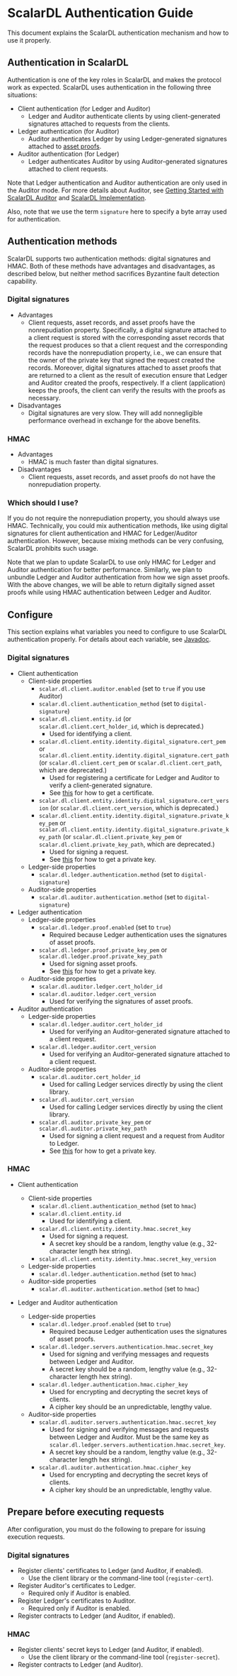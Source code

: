 # ScalarDL Authentication Guide

This document explains the ScalarDL authentication mechanism and how to use it properly. 

## Authentication in ScalarDL

Authentication is one of the key roles in ScalarDL and makes the protocol work as expected.
ScalarDL uses authentication in the following three situations:
* Client authentication (for Ledger and Auditor)
    * Ledger and Auditor authenticate clients by using client-generated signatures attached to requests from the clients.
* Ledger authentication (for Auditor)
    * Auditor authenticates Ledger by using Ledger-generated signatures attached to [asset proofs](how-to-use-proof.mdx).
* Auditor authentication (for Ledger)
    * Ledger authenticates Auditor by using Auditor-generated signatures attached to client requests.

Note that Ledger authentication and Auditor authentication are only used in the Auditor mode. For more details about Auditor, see [Getting Started with ScalarDL Auditor](getting-started-auditor.mdx) and [ScalarDL Implementation](implementation.mdx).

Also, note that we use the term `signature` here to specify a byte array used for authentication.

## Authentication methods

ScalarDL supports two authentication methods: digital signatures and HMAC.
Both of these methods have advantages and disadvantages, as described below, but neither method sacrifices Byzantine fault detection capability.

### Digital signatures

* Advantages
  * Client requests, asset records, and asset proofs have the nonrepudiation property. Specifically, a digital signature attached to a client request is stored with the corresponding asset records that the request produces so that a client request and the corresponding records have the nonrepudiation property, i.e., we can ensure that the owner of the private key that signed the request created the records. Moreover, digital signatures attached to asset proofs that are returned to a client as the result of execution ensure that Ledger and Auditor created the proofs, respectively. If a client (application) keeps the proofs, the client can verify the results with the proofs as necessary.
* Disadvantages
  * Digital signatures are very slow. They will add nonnegligible performance overhead in exchange for the above benefits.

### HMAC

* Advantages
    * HMAC is much faster than digital signatures.
* Disadvantages
    * Client requests, asset records, and asset proofs do not have the nonrepudiation property.

### Which should I use?

If you do not require the nonrepudiation property, you should always use HMAC.
Technically, you could mix authentication methods, like using digital signatures for client authentication and HMAC for Ledger/Auditor authentication. However, because mixing methods can be very confusing, ScalarDL prohibits such usage.

Note that we plan to update ScalarDL to use only HMAC for Ledger and Auditor authentication for better performance. Similarly, we plan to unbundle Ledger and Auditor authentication from how we sign asset proofs. With the above changes, we will be able to return digitally signed asset proofs while using HMAC authentication between Ledger and Auditor.

## Configure

This section explains what variables you need to configure to use ScalarDL authentication properly. For details about each variable, see [Javadoc](https://scalar-labs.github.io/scalardl/javadoc/latest/).

### Digital signatures

* Client authentication
    * Client-side properties
        * `scalar.dl.client.auditor.enabled` (set to `true` if you use Auditor)
        * `scalar.dl.client.authentication_method` (set to `digital-signature`)
        * `scalar.dl.client.entity.id` (or `scalar.dl.client.cert_holder_id`, which is deprecated.)
            * Used for identifying a client.
        * `scalar.dl.client.entity.identity.digital_signature.cert_pem` or `scalar.dl.client.entity.identity.digital_signature.cert_path` (or `scalar.dl.client.cert_pem` or `scalar.dl.client.cert_path`, which are deprecated.)
            * Used for registering a certificate for Ledger and Auditor to verify a client-generated signature.
            * See [this](ca/caclient-getting-started.mdx#get-a-certificate-from-a-ca-server) for how to get a certificate.
        * `scalar.dl.client.entity.identity.digital_signature.cert_version` (or `scalar.dl.client.cert_version`, which is deprecated.)
        * `scalar.dl.client.entity.identity.digital_signature.private_key_pem` or `scalar.dl.client.entity.identity.digital_signature.private_key_path` (or `scalar.dl.client.private_key_pem` or `scalar.dl.client.private_key_path`, which are deprecated.)
            * Used for signing a request.
            * See [this](ca/caclient-getting-started.mdx#generate-a-private-key-and-a-csr) for how to get a private key.
    * Ledger-side properties
      * `scalar.dl.ledger.authentication.method` (set to `digital-signature`)
    * Auditor-side properties
      * `scalar.dl.auditor.authentication.method` (set to `digital-signature`)
* Ledger authentication 
    * Ledger-side properties
        * `scalar.dl.ledger.proof.enabled` (set to `true`)
            * Required because Ledger authentication uses the signatures of asset proofs.
        * `scalar.dl.ledger.proof.private_key_pem` or `scalar.dl.ledger.proof.private_key_path`  
            * Used for signing asset proofs.
            * See [this](ca/caclient-getting-started.mdx#generate-a-private-key-and-a-csr) for how to get a private key.
    * Auditor-side properties
        * `scalar.dl.auditor.ledger.cert_holder_id`
        * `scalar.dl.auditor.ledger.cert_version`
            * Used for verifying the signatures of asset proofs.
* Auditor authentication
    * Ledger-side properties
        * `scalar.dl.ledger.auditor.cert_holder_id`
          * Used for verifying an Auditor-generated signature attached to a client request.
        * `scalar.dl.ledger.auditor.cert_version`
          * Used for verifying an Auditor-generated signature attached to a client request.
    * Auditor-side properties
        * `scalar.dl.auditor.cert_holder_id`
          * Used for calling Ledger services directly by using the client library.
        * `scalar.dl.auditor.cert_version`
          * Used for calling Ledger services directly by using the client library.
        * `scalar.dl.auditor.private_key_pem` or `scalar.dl.auditor.private_key_path`
          * Used for signing a client request and a request from Auditor to Ledger.
          * See [this](ca/caclient-getting-started.mdx#generate-a-private-key-and-a-csr) for how to get a private key.

### HMAC

* Client authentication
    * Client-side properties
        * `scalar.dl.client.authentication_method` (set to `hmac`)
        * `scalar.dl.client.entity.id`
            * Used for identifying a client.
        * `scalar.dl.client.entity.identity.hmac.secret_key`
            * Used for signing a request.
            * A secret key should be a random, lengthy value (e.g., 32-character length hex string).
        * `scalar.dl.client.entity.identity.hmac.secret_key_version`
    * Ledger-side properties
      * `scalar.dl.ledger.authentication.method` (set to `hmac`)
    * Auditor-side properties
      * `scalar.dl.auditor.authentication.method` (set to `hmac`)

* Ledger and Auditor authentication
    * Ledger-side properties
        * `scalar.dl.ledger.proof.enabled` (set to `true`)
            * Required because Ledger authentication uses the signatures of asset proofs.
        * `scalar.dl.ledger.servers.authentication.hmac.secret_key`
            * Used for signing and verifying messages and requests between Ledger and Auditor.
            * A secret key should be a random, lengthy value (e.g., 32-character length hex string).
        * `scalar.dl.ledger.authentication.hmac.cipher_key`
            * Used for encrypting and decrypting the secret keys of clients.
            * A cipher key should be an unpredictable, lengthy value.
    * Auditor-side properties
        * `scalar.dl.auditor.servers.authentication.hmac.secret_key`
            * Used for signing and verifying messages and requests between Ledger and Auditor. Must be the same key as `scalar.dl.ledger.servers.authentication.hmac.secret_key`.
            * A secret key should be a random, lengthy value (e.g., 32-character length hex string).
        * `scalar.dl.auditor.authentication.hmac.cipher_key`
            * Used for encrypting and decrypting the secret keys of clients.
            * A cipher key should be an unpredictable, lengthy value.

## Prepare before executing requests

 After configuration, you must do the following to prepare for issuing execution requests.

### Digital signatures

* Register clients' certificates to Ledger (and Auditor, if enabled).
    * Use the client library or the command-line tool (`register-cert`).
* Register Auditor's certificates to Ledger.
    * Required only if Auditor is enabled.
* Register Ledger's certificates to Auditor.
    * Required only if Auditor is enabled.
* Register contracts to Ledger (and Auditor, if enabled).

### HMAC

* Register clients' secret keys to Ledger (and Auditor, if enabled).
  * Use the client library or the command-line tool (`register-secret`).
* Register contracts to Ledger (and Auditor).
